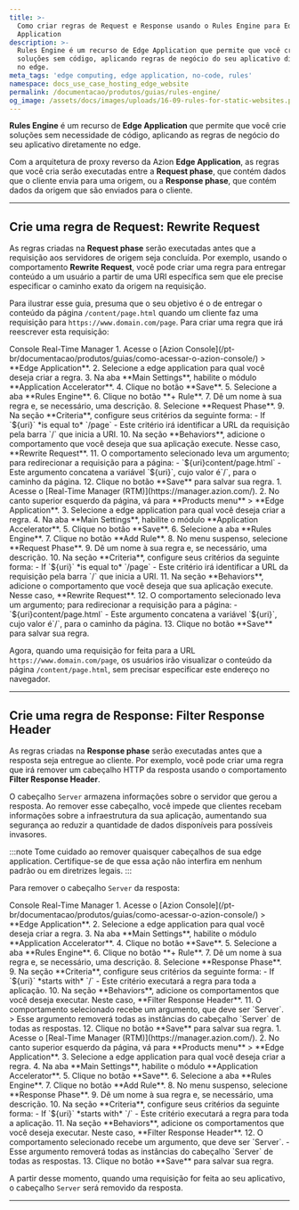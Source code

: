 ```yaml
---
title: >-
  Como criar regras de Request e Response usando o Rules Engine para Edge
  Application
description: >-
  Rules Engine é um recurso de Edge Application que permite que você crie
  soluções sem código, aplicando regras de negócio do seu aplicativo diretamente
  no edge.
meta_tags: 'edge computing, edge application, no-code, rules'
namespace: docs_use_case_hosting_edge_website
permalink: /documentacao/produtos/guias/rules-engine/
og_image: /assets/docs/images/uploads/16-09-rules-for-static-websites.png
---
```



<InterfaceNote />

**Rules Engine** é um recurso de **Edge Application** que permite que você crie soluções sem necessidade de código, aplicando as regras de negócio do seu aplicativo diretamente no edge.

Com a arquitetura de proxy reverso da Azion **Edge Application**, as regras que você cria serão executadas entre a **Request phase**, que contém dados que o cliente envia para uma origem, ou a **Response phase**, que contém dados da origem que são enviados para o cliente.

<LinkButton link="/pt-br/documentacao/produtos/build/edge-application/rules-engine/" label="Saiba mais sobre Rules Engine" severity="secondary" />

---

## Crie uma regra de Request: Rewrite Request

As regras criadas na **Request phase** serão executadas antes que a requisição aos servidores de origem seja concluída. Por exemplo, usando o comportamento **Rewrite Request**, você pode criar uma regra para entregar conteúdo a um usuário a partir de uma URI específica sem que ele precise especificar o caminho exato da origem na requisição.

Para ilustrar esse guia, presuma que o seu objetivo é o de entregar o conteúdo da página `/content/page.html` quando um cliente faz uma requisição para `https://www.domain.com/page`. Para criar uma regra que irá reescrever esta requisição:

<Tabs client:visible>
    <Fragment slot="tab.console">Console</Fragment>
    <Fragment slot="tab.rtm">Real-Time Manager</Fragment>

<Fragment slot="panel.console">
1. Acesse o [Azion Console](/pt-br/documentacao/produtos/guias/como-acessar-o-azion-console/) > **Edge Application**.
2. Selecione a edge application para qual você deseja criar a regra.
3. Na aba **Main Settings**, habilite o módulo **Application Accelerator**.
4. Clique no botão **Save**.
5. Selecione a aba **Rules Engine**.
6. Clique no botão **+ Rule**.
7. Dê um nome à sua regra e, se necessário, uma descrição.
8. Selecione **Request Phase**.
9. Na seção **Criteria**, configure seus critérios da seguinte forma:
   - If `${uri}` *is equal to* `/page`
   - Este critério irá identificar a URL da requisição pela barra `/` que inicia a URI.
10. Na seção **Behaviors**, adicione o comportamento que você deseja que sua aplicação execute. Nesse caso, **Rewrite Request**.
11. O comportamento selecionado leva um argumento; para redirecionar a requisição para a página:
   - `${uri}content/page.html`
   - Este argumento concatena a variável `${uri}`, cujo valor é`/`, para o caminho da página.
12. Clique no botão **Save** para salvar sua regra.
</Fragment>

<Fragment slot="panel.rtm">
1. Acesse o [Real-Time Manager (RTM)](https://manager.azion.com/).
2. No canto superior esquerdo da página, vá para **Products menu** > **Edge Application**.
3. Selecione a edge application para qual você deseja criar a regra.
4. Na aba **Main Settings**, habilite o módulo **Application Accelerator**.
5. Clique no botão **Save**.
6. Selecione a aba **Rules Engine**.
7. Clique no botão **Add Rule**.
8. No menu suspenso, selecione **Request Phase**.
9. Dê um nome à sua regra e, se necessário, uma descrição.
10. Na seção **Criteria**, configure seus critérios da seguinte forma:
   - If `${uri}` *is equal to* `/page`
   - Este critério irá identificar a URL da requisição pela barra `/` que inicia a URI.
11. Na seção **Behaviors**, adicione o comportamento que você deseja que sua aplicação execute. Nesse caso, **Rewrite Request**.
12. O comportamento selecionado leva um argumento; para redirecionar a requisição para a página:
   - `${uri}content/page.html`
   - Este argumento concatena a variável `${uri}`, cujo valor é`/`, para o caminho da página.
13. Clique no botão **Save** para salvar sua regra.
</Fragment>

</Tabs>

Agora, quando uma requisição for feita para a URL `https://www.domain.com/page`, os usuários irão visualizar o conteúdo da página `/content/page.html`, sem precisar especificar este endereço no navegador.

---

## Crie uma regra de Response: Filter Response Header

As regras criadas na **Response phase** serão executadas antes que a resposta seja entregue ao cliente. Por exemplo, você pode criar uma regra que irá remover um cabeçalho HTTP da resposta usando o comportamento **Filter Response Header**.

O cabeçalho `Server` armazena informações sobre o servidor que gerou a resposta. Ao remover esse cabeçalho, você impede que clientes recebam informações sobre a infraestrutura da sua aplicação, aumentando sua segurança ao reduzir a quantidade de dados disponíveis para possíveis invasores.

:::note
Tome cuidado ao remover quaisquer cabeçalhos de sua edge application. Certifique-se de que essa ação não interfira em nenhum padrão ou em diretrizes legais.
:::

Para remover o cabeçalho `Server` da resposta:

<Tabs client:visible>
    <Fragment slot="tab.console">Console</Fragment>
    <Fragment slot="tab.rtm">Real-Time Manager</Fragment>

<Fragment slot="panel.console">
1. Acesse o [Azion Console](/pt-br/documentacao/produtos/guias/como-acessar-o-azion-console/) > **Edge Application**.
2. Selecione a edge application para qual você deseja criar a regra.
3. Na aba **Main Settings**, habilite o módulo **Application Accelerator**.
4. Clique no botão **Save**.
5. Selecione a aba **Rules Engine**.
6. Clique no botão **+ Rule**.
7. Dê um nome à sua regra e, se necessário, uma descrição.
8. Selecione **Response Phase**.
9. Na seção **Criteria**, configure seus critérios da seguinte forma:
- If `${uri}` *starts with* `/`
- Este critério executará a regra para toda a aplicação.
10. Na seção **Behaviors**, adicione os comportamentos que você deseja executar. Neste caso, **Filter Response Header**.
11. O comportamento selecionado recebe um argumento, que deve ser `Server`.
   > Esse argumento removerá todas as instâncias do cabeçalho `Server` de todas as respostas.
12. Clique no botão **Save** para salvar sua regra.
</Fragment>

<Fragment slot="panel.rtm">
1. Acesse o [Real-Time Manager (RTM)](https://manager.azion.com/).
2. No canto superior esquerdo da página, vá para **Products menu** > **Edge Application**.
3. Selecione a edge application para qual você deseja criar a regra.
4. Na aba **Main Settings**, habilite o módulo **Application Accelerator**.
5. Clique no botão **Save**.
6. Selecione a aba **Rules Engine**.
7. Clique no botão **Add Rule**.
8. No menu suspenso, selecione **Response Phase**.
9. Dê um nome à sua regra e, se necessário, uma descrição.
10. Na seção **Criteria**, configure seus critérios da seguinte forma:
   - If `${uri}` *starts with* `/`
   - Este critério executará a regra para toda a aplicação.
11. Na seção **Behaviors**, adicione os comportamentos que você deseja executar. Neste caso, **Filter Response Header**.
12. O comportamento selecionado recebe um argumento, que deve ser `Server`.
   - Esse argumento removerá todas as instâncias do cabeçalho `Server` de todas as respostas.
13. Clique no botão **Save** para salvar sua regra.
</Fragment>

</Tabs>

A partir desse momento, quando uma requisição for feita ao seu aplicativo, o cabeçalho `Server` será removido da resposta.

---

